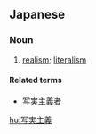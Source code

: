 ==Japanese==
{{ja-kanjitab|しゃ|じつ|しゅ|ぎ|yomi=on}}

===Noun===
{{ja-noun|しゃじつしゅぎ}}

# [[realism]]; [[literalism]]

====Related terms====
* [[写実主義者]]

[[hu:写実主義]]